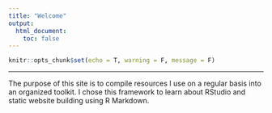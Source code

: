 ```yaml
---
title: "Welcome"
output:
  html_document:
    toc: false
---
```


```r
knitr::opts_chunk$set(echo = T, warning = F, message = F)
```

---

The purpose of this site is to compile resources I use on a regular basis into an organized toolkit. I chose this framework to learn about RStudio and static website building using R Markdown.
